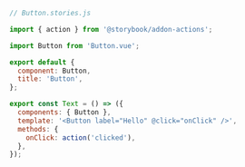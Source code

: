 ```js
// Button.stories.js

import { action } from '@storybook/addon-actions';

import Button from 'Button.vue';

export default {
  component: Button,
  title: 'Button',
};

export const Text = () => ({
  components: { Button },
  template: '<Button label="Hello" @click="onClick" />',
  methods: {
    onClick: action('clicked'),
  },
});
```